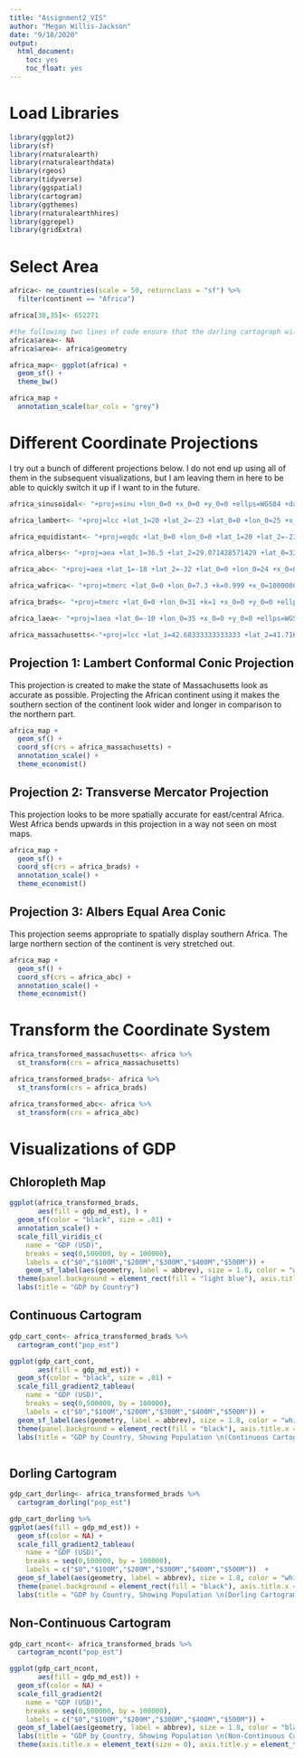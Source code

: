 ```yaml
---
title: "Assignment2_VIS"
author: "Megan Willis-Jackson"
date: "9/18/2020"
output: 
  html_document: 
    toc: yes
    toc_float: yes
---
```



# Load Libraries

```r
library(ggplot2)
library(sf)
library(rnaturalearth)
library(rnaturalearthdata)
library(rgeos)
library(tidyverse)
library(ggspatial)
library(cartogram)
library(ggthemes)
library(rnaturalearthhires)
library(ggrepel)
library(gridExtra)

```

# Select Area

```r
africa<- ne_countries(scale = 50, returnclass = "sf") %>% 
  filter(continent == "Africa")

africa[38,35]<- 652271

#the following two lines of code ensure that the dorling cartograph will work; an error pops up otherwise.
africa$area<- NA
africa$area<- africa$geometry

africa_map<- ggplot(africa) +
  geom_sf() +
  theme_bw()

africa_map +
  annotation_scale(bar_cols = "grey")


```

# Different Coordinate Projections

I try out a bunch of different projections below. I do not end up using all of them in the subsequent visualizations, but I am leaving them in here to be able to quickly switch it up if I want to in the future.

```r
africa_sinusoidal<- "+proj=sinu +lon_0=0 +x_0=0 +y_0=0 +ellps=WGS84 +datum=WGS84 +units=m +no_defs"

africa_lambert<- "+proj=lcc +lat_1=20 +lat_2=-23 +lat_0=0 +lon_0=25 +x_0=0 +y_0=0 +ellps=WGS84 +datum=WGS84 +units=m +no_defs"

africa_equidistant<- "+proj=eqdc +lat_0=0 +lon_0=0 +lat_1=20 +lat_2=-23 +x_0=0 +y_0=0 +ellps=WGS84 +datum=WGS84 +units=m +no_defs"

africa_albers<- "+proj=aea +lat_1=36.5 +lat_2=29.071428571429 +lat_0=32.7857142857145 +lon_0=-14.111111111111 +x_0=0 +y_0=0 +ellps=WGS84 +datum=WGS84 +units=m +no_defs"

africa_abc<- "+proj=aea +lat_1=-18 +lat_2=-32 +lat_0=0 +lon_0=24 +x_0=0 +y_0=0 +ellps=WGS84 +datum=WGS84 +units=m +no_defs"

africa_wafrica<- "+proj=tmerc +lat_0=0 +lon_0=7.3 +k=0.999 +x_0=1000000 +y_0=1000000 +ellps=WGS84 +datum=WGS84 +units=m +no_defs"

africa_brads<- "+proj=tmerc +lat_0=0 +lon_0=31 +k=1 +x_0=0 +y_0=0 +ellps=WGS84 +units=m +no_defs"

africa_laea<- "+proj=laea +lat_0=-10 +lon_0=35 +x_0=0 +y_0=0 +ellps=WGS84 +units=m +no_defs"

africa_massachusetts<-"+proj=lcc +lat_1=42.68333333333333 +lat_2=41.71666666666667 +lat_0=41 +lon_0=-71.5 +x_0=200000.0001016002 +y_0=750000 +ellps=GRS80 +datum=NAD83 +to_meter=0.3048006096012192 +no_defs"


```


## Projection 1: Lambert Conformal Conic Projection
This projection is created to make the state of Massachusetts look as accurate as possible. Projecting the African continent using it makes the southern section of the continent look wider and longer in comparison to the northern part.

```r

africa_map +
  geom_sf() +
  coord_sf(crs = africa_massachusetts) +
  annotation_scale() +
  theme_economist()

```

## Projection 2: Transverse Mercator Projection
This projection looks to be more spatially accurate for east/central Africa. West Africa bends upwards in this projection in a way not seen on most maps.

```r

africa_map +
  geom_sf() +
  coord_sf(crs = africa_brads) +
  annotation_scale() +
  theme_economist()

```

## Projection 3: Albers Equal Area Conic
This projection seems appropriate to spatially display southern Africa. The large northern section of the continent is very stretched out.

```r
africa_map +
  geom_sf() +
  coord_sf(crs = africa_abc) +
  annotation_scale() +
  theme_economist()

```

# Transform the Coordinate System

```r
africa_transformed_massachusetts<- africa %>%
  st_transform(crs = africa_massachusetts)

africa_transformed_brads<- africa %>%
  st_transform(crs = africa_brads)

africa_transformed_abc<- africa %>%
  st_transform(crs = africa_abc)


```

# Visualizations of GDP
## Chloropleth Map

```r
ggplot(africa_transformed_brads,
       aes(fill = gdp_md_est), ) +
  geom_sf(color = "black", size = .01) +
  annotation_scale() +
  scale_fill_viridis_c(
    name = "GDP (USD)",
    breaks = seq(0,500000, by = 100000),
    labels = c("$0","$100M","$200M","$300M","$400M","$500M")) +
    geom_sf_label(aes(geometry, label = abbrev), size = 1.8, color = "white", fill = NA, label.size = NA, fontface = "bold", ) +
  theme(panel.background = element_rect(fill = "light blue"), axis.title.x = element_text(size = 0), axis.title.y = element_text(size = 0)) +
  labs(title = "GDP by Country")

```

## Continuous Cartogram

```r
gdp_cart_cont<- africa_transformed_brads %>%
  cartogram_cont("pop_est")

ggplot(gdp_cart_cont,
       aes(fill = gdp_md_est)) +
  geom_sf(color = "black", size = .01) +
  scale_fill_gradient2_tableau(
    name = "GDP (USD)",
    breaks = seq(0,500000, by = 100000),
    labels = c("$0","$100M","$200M","$300M","$400M","$500M")) +
  geom_sf_label(aes(geometry, label = abbrev), size = 1.8, color = "white", fill = NA, label.size = NA, fontface = "bold") +
  theme(panel.background = element_rect(fill = "black"), axis.title.x = element_text(size = 0), axis.title.y = element_text(size = 0)) +
  labs(title = "GDP by Country, Showing Population \n(Continuous Cartogram)")



```

## Dorling Cartogram

```r
gdp_cart_dorling<- africa_transformed_brads %>%
  cartogram_dorling("pop_est")

gdp_cart_dorling %>%
ggplot(aes(fill = gdp_md_est)) +
  geom_sf(color = NA) +
  scale_fill_gradient2_tableau(
    name = "GDP (USD)",
    breaks = seq(0,500000, by = 100000),
    labels = c("$0","$100M","$200M","$300M","$400M","$500M"))  +
  geom_sf_label(aes(geometry, label = abbrev), size = 1.8, color = "white", fill = NA, label.size = NA, fontface = "bold") +
  theme(panel.background = element_rect(fill = "black"), axis.title.x = element_text(size = 0), axis.title.y = element_text(size = 0)) +
  labs(title = "GDP by Country, Showing Population \n(Dorling Cartogram)")

```

## Non-Continuous Cartogram

```r
gdp_cart_ncont<- africa_transformed_brads %>%
  cartogram_ncont("pop_est")

ggplot(gdp_cart_ncont,
       aes(fill = gdp_md_est)) +
  geom_sf(color = NA) +
  scale_fill_gradient2(
    name = "GDP (USD)",
    breaks = seq(0,500000, by = 100000),
    labels = c("$0","$100M","$200M","$300M","$400M","$500M")) +
  geom_sf_label(aes(geometry, label = abbrev), size = 1.8, color = "black", fill = NA, label.size = NA, fontface = "bold") +
  labs(title = "GDP by Country, Showing Population \n(Non-Continuous Cartogram)") +
  theme(axis.title.x = element_text(size = 0), axis.title.y = element_text(size = 0))




```